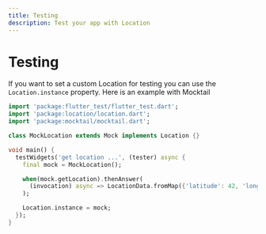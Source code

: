 ```yaml
---
title: Testing
description: Test your app with Location
---
```


# Testing

If you want to set a custom Location for testing you can use the `Location.instance` property.
Here is an example with Mocktail

```dart
import 'package:flutter_test/flutter_test.dart';
import 'package:location/location.dart';
import 'package:mocktail/mocktail.dart';

class MockLocation extends Mock implements Location {}

void main() {
  testWidgets('get location ...', (tester) async {
    final mock = MockLocation();

    when(mock.getLocation).thenAnswer(
      (invocation) async => LocationData.fromMap({'latitude': 42, 'longitude': 2}),
    );

    Location.instance = mock;
  });
}
```

